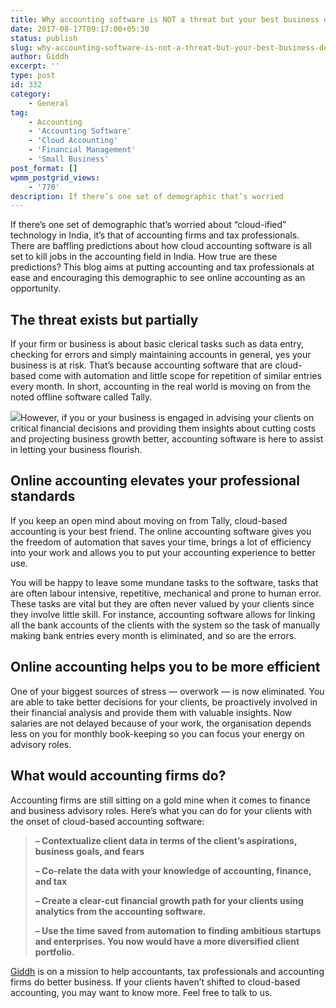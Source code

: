 ```yaml
---
title: Why accounting software is NOT a threat but your best business decision today?
date: 2017-08-17T09:17:00+05:30
status: publish
slug: why-accounting-software-is-not-a-threat-but-your-best-business-decision-today
author: Giddh
excerpt: ''
type: post
id: 332
category:
    - General
tag:
    - Accounting
    - 'Accounting Software'
    - 'Cloud Accounting'
    - 'Financial Management'
    - 'Small Business'
post_format: []
wpmm_postgrid_views:
    - '770'
description: If there’s one set of demographic that’s worried
---
```

If there’s one set of demographic that’s worried about “cloud-ified” technology in India, it’s that of accounting firms and tax professionals. There are baffling predictions about how cloud accounting software is all set to kill jobs in the accounting field in India. How true are these predictions? This blog aims at putting accounting and tax professionals at ease and encouraging this demographic to see online accounting as an opportunity.

The threat exists but partially
-------------------------------

If your firm or business is about basic clerical tasks such as data entry, checking for errors and simply maintaining accounts in general, yes your business is at risk. That’s because accounting software that are cloud-based come with automation and little scope for repetition of similar entries every month. In short, accounting in the real world is moving on from the noted offline software called Tally.

<img class="wp-block-image size-large" src = "https://miro.medium.com/max/2112/1*RSVTlNBAaolBKNdKZIq1YA.jpeg"/>However, if you or your business is engaged in advising your clients on critical financial decisions and providing them insights about cutting costs and projecting business growth better, accounting software is here to assist in letting your business flourish.

Online accounting elevates your professional standards
------------------------------------------------------

If you keep an open mind about moving on from Tally, cloud-based accounting is your best friend. The online accounting software gives you the freedom of automation that saves your time, brings a lot of efficiency into your work and allows you to put your accounting experience to better use.

You will be happy to leave some mundane tasks to the software, tasks that are often labour intensive, repetitive, mechanical and prone to human error. These tasks are vital but they are often never valued by your clients since they involve little skill. For instance, accounting software allows for linking all the bank accounts of the clients with the system so the task of manually making bank entries every month is eliminated, and so are the errors.

Online accounting helps you to be more efficient
------------------------------------------------

One of your biggest sources of stress — overwork — is now eliminated. You are able to take better decisions for your clients, be proactively involved in their financial analysis and provide them with valuable insights. Now salaries are not delayed because of your work, the organisation depends less on you for monthly book-keeping so you can focus your energy on advisory roles.

What would accounting firms do?
-------------------------------

Accounting firms are still sitting on a gold mine when it comes to finance and business advisory roles. Here’s what you can do for your clients with the onset of cloud-based accounting software:

> **– Contextualize client data in terms of the client’s aspirations, business goals, and fears**
> 
> **– Co-relate the data with your knowledge of accounting, finance, and tax**
> 
> **– Create a clear-cut financial growth path for your clients using analytics from the accounting software.**
> 
> **– Use the time saved from automation to finding ambitious startups and enterprises. You now would have a more diversified client portfolio.**

[Giddh](https://giddh.com/) is on a mission to help accountants, tax professionals and accounting firms do better business. If your clients haven’t shifted to cloud-based accounting, you may want to know more. Feel free to talk to us.